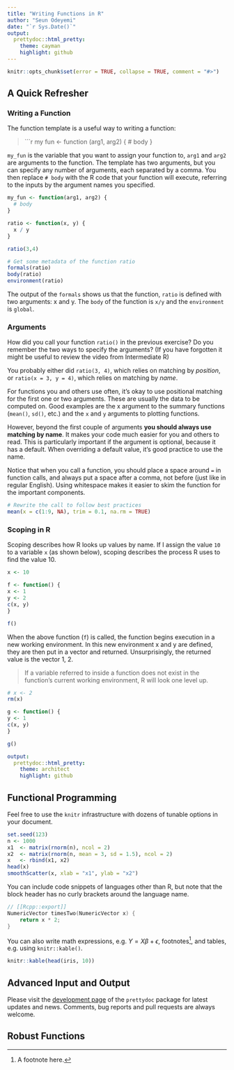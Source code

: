 ```yaml
---
title: "Writing Functions in R"
author: "Seun Odeyemi"
date: "`r Sys.Date()`"
output:
  prettydoc::html_pretty:
    theme: cayman
    highlight: github
---
```


```r
knitr::opts_chunk$set(error = TRUE, collapse = TRUE, comment = "#>")
```

## A Quick Refresher

### Writing a Function

The function template is a useful way to writing a function:

> ```r my fun <- function (arg1, arg2) {
        # body
}

`my_fun` is the variable that you want to assign your function to, `arg1` and `arg2` are arguments to the function. The template has two arguments, but you can specify any number of arguments, each separated by a comma. You then replace `# body` with the R code that your function will execute, referring to the inputs by the argument names you specified.

```r
my_fun <- function(arg1, arg2) {
  # body
}

ratio <- function(x, y) {
  x / y
}

ratio(3,4)

# Get some metadata of the function ratio
formals(ratio)
body(ratio)
environment(ratio)
```

The output of the `formals` shows us that the function, `ratio` is defined with two arguments: x and y. The `body` of the function is `x/y` and the `environment` is `global`.  

### Arguments

How did you call your function `ratio()` in the previous exercise? Do you remember the two ways to specify the arguments? (If you have forgotten it might be useful to review the video from Intermediate R)

You probably either did `ratio(3, 4)`, which relies on matching by *position*, or `ratio(x = 3, y = 4)`, which relies on matching by *name*.

For functions you and others use often, it's okay to use positional matching for the first one or two arguments. These are usually the data to be computed on. Good examples are the x argument to the summary functions (`mean()`, `sd()`, etc.) and the `x` and `y` arguments to plotting functions.

However, beyond the first couple of arguments __you should always use matching by name__. It makes your code much easier for you and others to read. This is particularly important if the argument is optional, because it has a default. When overriding a default value, it's good practice to use the name.

Notice that when you call a function, you should place a space around `=` in function calls, and always put a space after a comma, not before (just like in regular English). Using whitespace makes it easier to skim the function for the important components.

```r
# Rewrite the call to follow best practices
mean(x = c(1:9, NA), trim = 0.1, na.rm = TRUE)

```


### Scoping in R

Scoping describes how R looks up values by name. If I assign the value `10` to a variable `x` (as shown below), scoping describes the process R uses to find the value 10. 

```r
x <- 10

f <- function() {
x <- 1
y <- 2
c(x, y)
}

f()
```

When the above function (`f`) is called, the function begins execution in a new working environment. In this new environment x and y are defined, they are then put in a vector and returned. Unsurprisingly, the returned value is the vector 1, 2. 

> If a variable referred to inside a function does not exist in the function's current working environment, R will look one level up.

```r
# x <- 2
rm(x)

g <- function() {
y <- 1
c(x, y)
}

g()
```


```yaml
output:
  prettydoc::html_pretty:
    theme: architect
    highlight: github
```

## Functional Programming

Feel free to use the `knitr` infrastructure with dozens of tunable options in
your document.

```r
set.seed(123)
n <- 1000
x1  <- matrix(rnorm(n), ncol = 2)
x2  <- matrix(rnorm(n, mean = 3, sd = 1.5), ncol = 2)
x   <- rbind(x1, x2)
head(x)
smoothScatter(x, xlab = "x1", ylab = "x2")
```

You can include code snippets of languages other than R, but note that
the block header has no curly brackets around the language name.

```cpp
// [[Rcpp::export]]
NumericVector timesTwo(NumericVector x) {
    return x * 2;
}
```

You can also write math expressions, e.g. $Y = X\beta + \epsilon$,
footnotes^[A footnote here.], and tables, e.g. using `knitr::kable()`.

```r
knitr::kable(head(iris, 10))
```

## Advanced Input and Output

Please visit the [development page](http://github.com/yixuan/prettydoc/) of the 
`prettydoc` package for latest updates and news. Comments, bug reports and
pull requests are always welcome.

## Robust Functions
